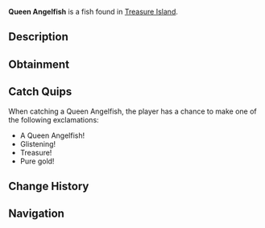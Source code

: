 {{FishInfobox
|image          = Queen Angelfish.png
|rarity         = Rare
|sea            = Second Sea
|location       = [[Treasure Island]]
|sublocation    = 
|sources        = Fishing Rod
|radar_location = 
|xp             = 3450
|weather        = 
|time           = 
|season         = 
|bait           = Minnow
|base_weight    = 8
|base_value     = 6200
|weight_range   = 5.6
|base_chance    = 25
|base_resil     = 45
}}
'''Queen Angelfish''' is a {{Rarity|Rare}} fish found in [[Treasure Island]].

== Description ==
{{Description|A sovereign sparkle from the ocean's royal trove.|Bestiary Entry}}

== Obtainment ==
{{Description|Hidden where treasure resides.|Bestiary Hint}}
{{Fish Availability|
Treasure Island
|top_rods      = 
Steady Rod\66159.78\81225.75;
Frostfire Rod\65896.01\81303.59;
Training Rod\59486.8\242179.52;
Plastic Rod\49639.61\78362.87;
Magma Rod\49348.14\78424.62;
Flimsy Rod\47444.08\265265.44;
Astralhook Rod\37952.71\87721.41;
Great Rod of Oscar\40200.53\85674.77;
Carrot Rod\34355.63\84605.26;
Free Spirit Rod\36942.55\77182.7;
Trident Rod\30692.93\63442.63;
Verdant Shear Rod\30151.77\82490.37;
Blazebringer Rod\28794.22\72384.34;
No-Life Rod\22533.38\50196.52;
Ethereal Prism Rod\20936.98\50590.05;
Seraphic Rod\20766.78\49741.72;
Rod Of The Forgotten Fang\19680.28\47453.72;
Challenger's Rod\19635.21\47611.94;
Rod Of The Exalted One\19440.32\47186.45;
Depthseeker Rod\19037.62\47238.69;
Rod Of The Depths\18948.56\47086.61;
Avalanche Rod\18601.15\47047.96;
Volcanic Rod\18496\46933.08;
Zeus Rod\18404.87\46792.9
|recommended   = Astralhook Rod
}}

== Catch Quips ==
When catching a Queen Angelfish, the player has a chance to make one of the following exclamations:
* A Queen Angelfish!
* Glistening!
* Treasure!
* Pure gold!

== Change History ==
{{Change History|{{subst:Current Version}}}}

== Navigation ==
{{Fish Navbox|Treasure Island}}
